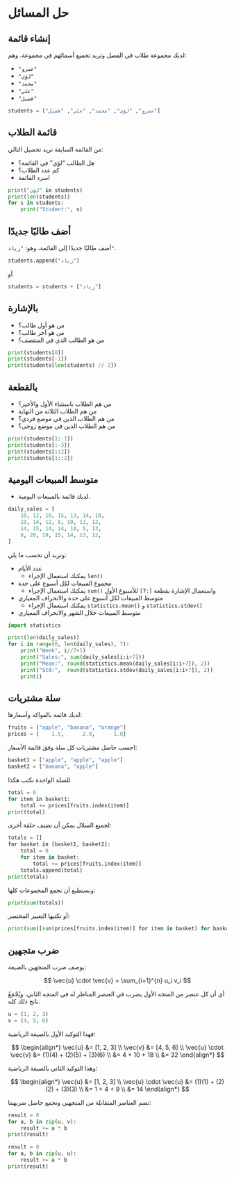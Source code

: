 # حل المسائل {.unnumbered}

## إنشاء قائمة

لديك مجموعة طلاب في الفصل وتريد تجميع أسمائهم في مجموعة. وهم:

- `"عمرو"`
- `"لؤي"`
- `"محمد"`
- `"علي"`
- `"فصيل"`

```python
students = ["عمرو", "لؤي", "محمد", "علي", "فصيل"]
```

## قائمة الطلاب

من القائمة السابقة تريد تحصيل التالي:

- هل الطالب "لؤي" في القائمة؟
- كم عدد الطلاب؟
- اسرد الفائمة

```python
print("لؤي" in students)
print(len(students))
for s in students:
    print("Student:", s)
```

## أضف طالبًا جديدًا

أضف طالبًا جديدًا إلى القائمة، وهو: `"زياد"`.

```python
students.append("زياد")
```

أو

```python
students = students + ["زياد"]
```

## بالإشارة

- من هو أول طالب؟
- من هو آخر طالب؟
- من هو الطالب الذي في المنتصف؟

```python
print(students[0])
print(students[-1])
print(students[len(students) // 2])
```

## بالقطعة

- من هم الطلاب باستثناء الأول والأخير؟
- من هم الطلاب الثلاثة من النهاية
- من هم الطلاب الذين في موضع فردي؟
- من هم الطلاب الذين في موضع زوجي؟

```python
print(students[1:-1])
print(students[:-3])
print(students[::2])
print(students[1::2])
```

## متوسط المبيعات اليومية

- لديك قائمة بالمبيعات اليومية.

```python
daily_sales = [
    10, 12, 10, 15, 13, 14, 10,
    19, 14, 12, 8, 10, 11, 12,
    14, 15, 14, 14, 10, 5, 13,
    8, 20, 19, 15, 14, 13, 12,
]
```

وتريد أن تحسب ما يلي:

- عدد الأيام
    - يمكنك استعمال الإجراء `len()`
- مجموع المبيعات لكل أسبوع على حدة
    - يمكنك استعمال الإجراء `sum()` واستعمال الإشارة بقطعة `[:7]` للأسبوع الأول
- متوسط المبيعات لكل أسبوع على حدة والانحراف المعياري
    - يمكنك استعمال الإجراء `statistics.mean()` و `statistics.stdev()`
- متوسط المبيعات خلال الشهر والانحراف المعياري

```python
import statistics

print(len(daily_sales))
for i in range(0, len(daily_sales), 7):
    print("Week", i//7+1)
    print("Sales:", sum(daily_sales[i:i+7]))
    print("Mean:", round(statistics.mean(daily_sales[i:i+7]), 2))
    print("Std:",  round(statistics.stdev(daily_sales[i:i+7]), 2))
    print()
```

## سلة مشتريات

لديك قائمة بالفواكه وأسعارها:

```python
fruits = ["apple", "banana", "orange"]
prices = [    1.5,      2.0,      1.0]
```

احسب حاصل مشتريات كل سلة وفق قائمة الأسعار:

```python
basket1 = ["apple", "apple", "apple"]
basket2 = ["banana", "apple"]
```

للسلة الواحدة نكتب هكذا

```python
total = 0
for item in basket1:
    total += prices[fruits.index(item)]
print(total)
```

لجميع السلال يمكن أن نضيف حلقة أخرى:

```python
totals = []
for basket in [basket1, basket2]:
    total = 0
    for item in basket:
        total += prices[fruits.index(item)]
    totals.append(total)
print(totals)
```

ونستطيع أن نجمع المجموعات كلها:

```python
print(sum(totals))
```

أو نكتبها التعبير المختصر:

```python
print(sum([sum(prices[fruits.index(item)] for item in basket) for basket in [basket1, basket2]]))
```

## ضرب متجهين

يوصف ضرب المتجهين بالصيغة:

$$
\vec{u} \cdot \vec{v} = \sum_{i=1}^{n} u_i v_i
$$

أي أن كل عنصر من المتجه الأول يضرب في العنصر المناظر له في المتجه الثاني، ويُجْمَعُ ناتج ذلك كله.

```python
u = (1, 2, 3)
v = (4, 5, 6)
```

فهذا التوكيد الأول بالصيغة الرياضية:

$$
\begin{align*}
\vec{u} &= [1, 2, 3] \\
\vec{v} &= [4, 5, 6] \\
\vec{u} \cdot \vec{v} &= (1)(4) + (2)(5) + (3)(6) \\
                     &= 4 + 10 + 18 \\
                     &= 32
\end{align*}
$$

وهذا التوكيد الثاني بالصيغة الرياضية:

$$
\begin{align*}
\vec{u} &= [1, 2, 3] \\
\vec{u} \cdot \vec{u} &= (1)(1) + (2)(2) + (3)(3) \\
                     &= 1 + 4 + 9 \\
                     &= 14
\end{align*}
$$

نضم العناصر المتقابلة من المتجهين ونجمع حاصل ضربهما:

```python
result = 0
for a, b in zip(u, v):
    result += a * b
print(result)
```

```python
result = 0
for a, b in zip(u, u):
    result += a * b
print(result)
```
